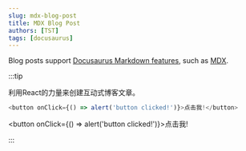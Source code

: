 ```yaml
---
slug: mdx-blog-post
title: MDX Blog Post
authors: [TST]
tags: [docusaurus]
---
```


Blog posts support [Docusaurus Markdown features](https://docusaurus.io/docs/markdown-features), such as [MDX](https://mdxjs.com/).

:::tip

利用React的力量来创建互动式博客文章。

```js
<button onClick={() => alert('button clicked!')}>点击我!</button>
```

<button onClick={() => alert('button clicked!')}>点击我!</button>

:::
